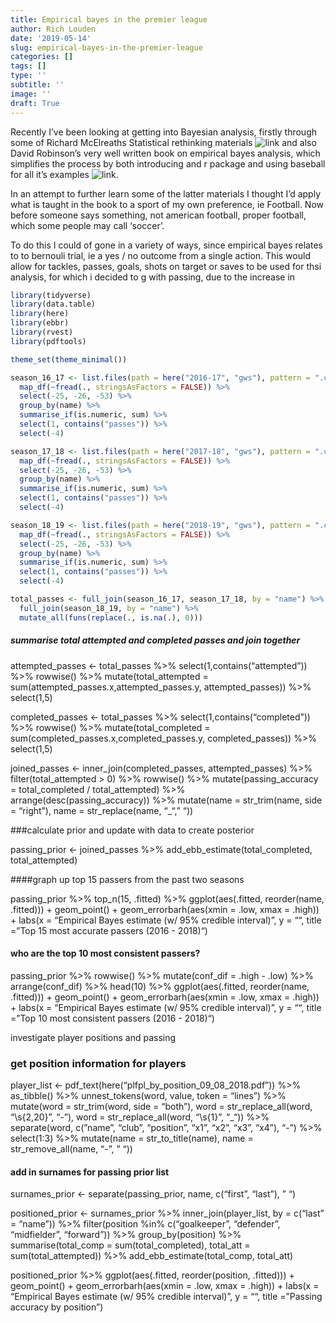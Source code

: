 ```yaml
---
title: Empirical bayes in the premier league
author: Rich Louden
date: '2019-05-14'
slug: empirical-bayes-in-the-premier-league
categories: []
tags: []
type: ''
subtitle: ''
image: ''
draft: True
---
```


Recently I've been looking at getting into Bayesian analysis, firstly through some of Richard McElreaths Statistical rethinking materials ![link](https://github.com/rmcelreath/statrethinking_winter2019) and also David Robinson's very well written book on empirical bayes analysis, which simplifies the process by both introducing and r package and using baseball for all it's examples ![link](http://varianceexplained.org/r/empirical-bayes-book/).

In an attempt to further learn some of the latter materials I thought I'd apply what is taught in the book to a sport of my own preference, ie Football. Now before someone says something, not american football, proper football, which some people may call 'soccer'.

To do this I could of gone in a variety of ways, since empirical bayes relates to to bernouli trial, ie a yes / no outcome from a single action. This would allow for tackles, passes, goals, shots on target or saves to be used for thsi analysis, for which i decided to g with passing, due to the increase in 

```r

library(tidyverse)
library(data.table)
library(here)
library(ebbr)
library(rvest)
library(pdftools)

theme_set(theme_minimal())

```

```r

season_16_17 <- list.files(path = here("2016-17", "gws"), pattern = ".csv") %>%
  map_df(~fread(., stringsAsFactors = FALSE)) %>%
  select(-25, -26, -53) %>%
  group_by(name) %>%
  summarise_if(is.numeric, sum) %>%
  select(1, contains("passes")) %>%
  select(-4)

season_17_18 <- list.files(path = here("2017-18", "gws"), pattern = ".csv") %>%
  map_df(~fread(., stringsAsFactors = FALSE)) %>%
  select(-25, -26, -53) %>%
  group_by(name) %>%
  summarise_if(is.numeric, sum) %>%
  select(1, contains("passes")) %>%
  select(-4)

season_18_19 <- list.files(path = here("2018-19", "gws"), pattern = ".csv") %>%
  map_df(~fread(., stringsAsFactors = FALSE)) %>%
  select(-25, -26, -53) %>%
  group_by(name) %>%
  summarise_if(is.numeric, sum) %>%
  select(1, contains("passes")) %>%
  select(-4)

```

```r

total_passes <- full_join(season_16_17, season_17_18, by = "name") %>%
  full_join(season_18_19, by = "name") %>%
  mutate_all(funs(replace(., is.na(.), 0)))

```





##### summarise total attempted and completed passes and join together

attempted_passes <- total_passes %>%
  select(1,contains("attempted")) %>%
  rowwise() %>%
  mutate(total_attempted = sum(attempted_passes.x,attempted_passes.y,
                               attempted_passes)) %>%
  select(1,5)

completed_passes <- total_passes %>%
  select(1,contains("completed")) %>%
  rowwise() %>%
  mutate(total_completed = sum(completed_passes.x,completed_passes.y,
                               completed_passes)) %>%
  select(1,5)

joined_passes <- inner_join(completed_passes, attempted_passes) %>%
  filter(total_attempted > 0) %>%
  rowwise() %>%
  mutate(passing_accuracy = total_completed / total_attempted) %>%
  arrange(desc(passing_accuracy)) %>%
  mutate(name = str_trim(name, side = "right"),
  name = str_replace(name, "_", " "))


###calculate prior and update with data to create posterior

passing_prior <- joined_passes %>%
  add_ebb_estimate(total_completed, total_attempted)


####graph up top 15 passers from the past two seasons

passing_prior %>%
  top_n(15, .fitted) %>%
  ggplot(aes(.fitted, reorder(name, .fitted))) +
  geom_point() +
  geom_errorbarh(aes(xmin = .low, xmax = .high)) +
  labs(x = "Empirical Bayes estimate (w/ 95% credible interval)",
       y = "",
       title = "Top 15 most accurate passers (2016 - 2018)")

#### who are the top 10 most consistent passers?

passing_prior %>%
  rowwise() %>%
  mutate(conf_dif = .high - .low) %>%
  arrange(conf_dif) %>%
  head(10) %>%
  ggplot(aes(.fitted, reorder(name, .fitted))) +
  geom_point() +
  geom_errorbarh(aes(xmin = .low, xmax = .high)) +
  labs(x = "Empirical Bayes estimate (w/ 95% credible interval)",
       y = "",
       title = "Top 10 most consistent passers (2016 - 2018)")


######################## investigate player positions and passing

### get position information for players

player_list <- pdf_text(here("plfpl_by_position_09_08_2018.pdf")) %>%
  as_tibble() %>%
  unnest_tokens(word, value, token = "lines") %>%
  mutate(word = str_trim(word, side = "both"),
         word = str_replace_all(word, "\\s{2,20}", "-"),
         word = str_replace_all(word, "\\s{1}", "_")) %>%
  separate(word, c("name", "club", "position", "x1", "x2", "x3", "x4"), "-") %>%
  select(1:3) %>%
  mutate(name = str_to_title(name),
         name = str_remove_all(name, "-", " "))

#### add in surnames for passing prior list

surnames_prior <- separate(passing_prior, name, c("first", "last"), " ")


positioned_prior <- surnames_prior %>%
  inner_join(player_list, by = c("last" = "name")) %>%
  filter(position %in% c("goalkeeper", "defender", "midfielder", "forward")) %>%
  group_by(position) %>%
  summarise(total_comp = sum(total_completed),
            total_att = sum(total_attempted)) %>%
  add_ebb_estimate(total_comp, total_att)

positioned_prior %>%
  ggplot(aes(.fitted, reorder(position, .fitted))) +
  geom_point() +
  geom_errorbarh(aes(xmin = .low, xmax = .high)) +
  labs(x = "Empirical Bayes estimate (w/ 95% credible interval)",
       y = "",
       title = "Passing accuracy by position")

